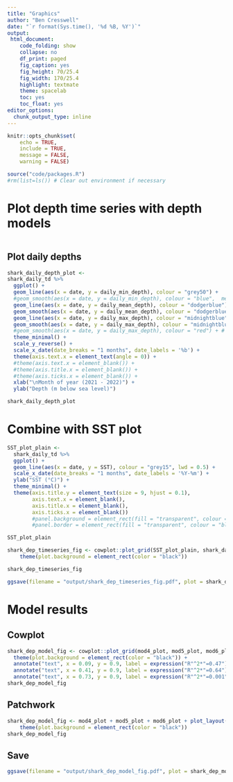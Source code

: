 ```yaml
---
title: "Graphics"
author: "Ben Cresswell"
date: "`r format(Sys.time(), '%d %B, %Y')`"
output: 
 html_document:
    code_folding: show
    collapse: no
    df_print: paged
    fig_caption: yes
    fig_height: 70/25.4
    fig_width: 170/25.4
    highlight: textmate
    theme: spacelab
    toc: yes
    toc_float: yes
editor_options: 
  chunk_output_type: inline
---
```



```r
knitr::opts_chunk$set(
	echo = TRUE,
	include = TRUE,
	message = FALSE,
	warning = FALSE)
```


```r
source("code/packages.R")
#rm(list=ls()) # Clear out environment if necessary
```

# Plot depth time series with depth models
```r

```


## Plot daily depths
```r
shark_daily_depth_plot <- 
shark_daily_td %>%   
  ggplot() +
  geom_line(aes(x = date, y = daily_min_depth), colour = "grey50") +
  #geom_smooth(aes(x = date, y = daily_min_depth), colour = "blue",  method = "gam", formula = y ~ s(x, bs = 'cs')) + # method = "gam" implements mgcv
  geom_line(aes(x = date, y = daily_mean_depth), colour = "dodgerblue") +
  geom_smooth(aes(x = date, y = daily_mean_depth), colour = "dodgerblue",  method = "gam", formula = y ~ s(x, bs = 'cs')) +
  geom_line(aes(x = date, y = daily_max_depth), colour = "midnightblue") +
  geom_smooth(aes(x = date, y = daily_max_depth), colour = "midnightblue",  method = "gam", formula = y ~ s(x, bs = 'cs'), level = 0.95) +
  #geom_smooth(aes(x = date, y = daily_max_depth), colour = "red") + # Basic smooth, rather than gam
  theme_minimal() +
  scale_y_reverse() +
  scale_x_date(date_breaks = "1 months", date_labels = '%b') +
  theme(axis.text.x = element_text(angle = 0)) +
  #theme(axis.text.x = element_blank()) +
  #theme(axis.title.x = element_blank()) +
  #theme(axis.ticks.x = element_blank()) +
  xlab("\nMonth of year (2021 - 2022)") +
  ylab("Depth (m below sea level)")

shark_daily_depth_plot
```
# Combine with SST plot
```r
SST_plot_plain <- 
  shark_daily_td %>% 
  ggplot() +
  geom_line(aes(x = date, y = SST), colour = "grey15", lwd = 0.5) +
  scale_x_date(date_breaks = "1 months", date_labels = '%Y-%m') +
  ylab("SST (°C)") +
  theme_minimal() +
  theme(axis.title.y = element_text(size = 9, hjust = 0.1),
        axis.text.x = element_blank(),
        axis.title.x = element_blank(),
        axis.ticks.x = element_blank())
        #panel.background = element_rect(fill = "transparent", colour = "black", linewidth = 1),
        #panel.border = element_rect(fill = "transparent", colour = "black", linewidth = 1),

SST_plot_plain
```

```r
shark_dep_timeseries_fig <- cowplot::plot_grid(SST_plot_plain, shark_daily_depth_plot, nrow = 2, labels = c('A'), label_size = 9, rel_heights = c(0.5, 1.5), align = "v") +
    theme(plot.background = element_rect(color = "black")) 

shark_dep_timeseries_fig
```


```r
ggsave(filename = "output/shark_dep_timeseries_fig.pdf", plot = shark_dep_timeseries_fig, width = 170, height = 100, device = cairo_pdf, units = "mm", dpi = 300)
```


# Model results
## Cowplot
```r
shark_dep_model_fig <- cowplot::plot_grid(mod4_plot, mod5_plot, mod6_plot, nrow = 1, labels = c('B', 'C', 'D'), label_size = 9, align = "h") +
  theme(plot.background = element_rect(color = "black")) +
  annotate("text", x = 0.09, y = 0.9, label = expression("R"^2*"=0.47"), hjust = 0, size = 3) +
  annotate("text", x = 0.41, y = 0.9, label = expression("R"^2*"=0.64"), hjust = 0, size = 3) +
  annotate("text", x = 0.73, y = 0.9, label = expression("R"^2*"=0.001"), hjust = 0, size = 3)
shark_dep_model_fig
```

## Patchwork
```r
shark_dep_model_fig <- mod4_plot + mod5_plot + mod6_plot + plot_layout(ncol = 3, nrow = 1) +
    theme(plot.background = element_rect(color = "black")) 
shark_dep_model_fig
```


## Save
```r
ggsave(filename = "output/shark_dep_model_fig.pdf", plot = shark_dep_model_fig, width = 170, height = 56, device = cairo_pdf, units = "mm", dpi = 300)
```






